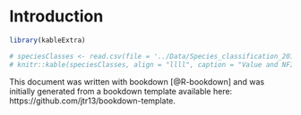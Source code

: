 # Introduction {-}
```r
library(kableExtra)
```

```r
# speciesClasses <- read.csv(file = '../Data/Species_classification_2019/updated_species_list_alberta.csv', header=TRUE, sep=",", check.names = FALSE)
# knitr::kable(speciesClasses, align = "llll", caption = "Value and NFI Code for Species Common Names", booktabs = TRUE) %>% kable_paper("hover", full_width = F)
```


This document was written with bookdown [@R-bookdown] and was initially generated from a bookdown template available here: https://github.com/jtr13/bookdown-template.